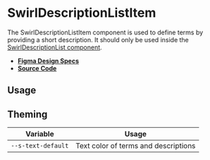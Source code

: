 
<Meta title="Components/SwirlDescriptionListItem" />

# SwirlDescriptionListItem

The SwirlDescriptionListItem component is used to define terms by providing a
short description. It should only be used inside the
[SwirlDescriptionList component](?path=/docs/components-swirldescriptionlist--swirl-description-list).

- **[Figma Design Specs](https://www.figma.com/file/iRHiAFsHxnzux8gQ9EjlZe/Flip-Components?node-id=2%3A24)**
- **[Source Code](https://github.com/flip-corp/swirl/tree/main/packages/swirl-components/src/components/swirl-description-list-item)**

## Usage

<Canvas withSource="open">
  <Story id="components-swirldescriptionlistitem--swirl-description-list-item" />
</Canvas>

<ArgsTable story="." />

## Theming

| Variable           | Usage                                |
| ------------------ | ------------------------------------ |
| `--s-text-default` | Text color of terms and descriptions |
